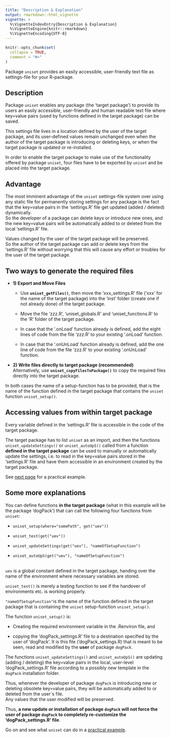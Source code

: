 ```yaml
---
title: "Description & Explanation"
output: rmarkdown::html_vignette
vignette: >
  %\VignetteIndexEntry{Description & Explanation}
  %\VignetteEngine{knitr::rmarkdown}
  %\VignetteEncoding{UTF-8}
---
```


```r
knitr::opts_chunk$set(
  collapse = TRUE,
  comment = "#>"
)
```

Package `uniset` provides an easily accessible, user-friendly text file as settings-file for your R-package.

## Description

Package `uniset` enables any package (the 'target package') to provide its users an easily accessible, user-friendly and human readable text file where key=value pairs (used by functions defined in the target package) can be saved.

This settings file lives in a location defined by the user of the target package, and its user-defined values remain unchanged even when the author of the target package is introducing or deleting keys, or when the target package is updated or re-installed.

In order to enable the target package to make use of the functionality offered by package `uniset`, four files have to be exported by `uniset` and be placed into the target package.

## Advantage

The most imminent advantage of the `uniset` settings-file system over using any static file for permanently storing settings for any package is the fact that the key=value pairs in the 'settings.R' file get updated (added / deleted) dynamically.\
So the developer of a package can delete keys or introduce new ones, and the new key=value pairs will be automatically added to or deleted from the local 'settings.R' file.

Values changed by the user of the target package will be preserved.\
So the author of the target package can add or delete keys from the 'settings.R' file without worrying that this will cause any effort or troubles for the user of the target package.

## Two ways to generate the required files

-   **1) Export and Move Files**

    -   Use **`uniset_getFiles()`**, then move the 'xxx_settings.R' file ('xxx' for the name of the target package) into the 'inst' folder (create one if not already done) of the target package.

    -   Move the file 'zzz.R', 'uniset_globals.R' and 'uniset_functions.R' to the 'R' folder of the target package.

    -   In case that the '.onLoad' function already is defined, add the eight lines of code from the file 'zzz.R' to your existing '.onLoad' function.

    -   In case that the '.onUnLoad' function already is defined, add the one line of code from the file 'zzz.R' to your existing '.onUnLoad' function.

-   **2) Write files directly to target package (recommended)**\
    Alternatively, use **`uniset_copyFilesToPackage()`** to copy the required files directly into the target package.

In both cases the name of a setup-function has to be provided, that is the name of the function defined in the target package that contains the `uniset` function `uniset_setup()`.

## Accessing values from within target package

Every variable defined in the 'settings.R' file is accessible in the code of the target package.

The target package has to list `uniset` as an import, and then the functions `uniset_updateSettings()` or `uniset_autoUpS()` called from a function **defined in the target package** can be used to manually or automatically update the settings, i.e. to read in the key=value pairs stored in the 'settings.R' file and have them accessible in an environment created by the target package.

See [next page](https://bpollner.github.io/uniset/articles/example.html) for a practical example.

## Some more explanations

You can define functions **in the target package** (what in this example will be the package 'dogPack') that can call the following four functions from `uniset`:

-   `uniset_setup(where="somePath", get("uev"))`

-   `uniset_test(get("uev"))`

-   `uniset_updateSettings(get("uev"), "nameOfSetupFunction")`

-   `uniset_autoUpS(get("uev"), "nameOfSetupFunction")`

\
`uev` is a global constant defined in the target package, handing over the name of the environment where necessary variables are stored.

`uniset_test()` is merely a testing function to see if the handover of environments etc. is working properly.

`"nameOfSetupFunction"`is the name of the function defined in the target package that is containing the `uniset` setup-function `uniset_setup()`.

The function `uniset_setup()` is:

-   Creating the required environment variable in the .Renviron file, and

-   copying the 'dogPack_settings.R' file to a destination specified by the user of 'dogPack'. It is this file ('dogPack_settings.R) that is meant to be seen, read and modified by the **user** of package `dogPack`.

The functions `uniset_updateSettings()` and `uniset_autoUpS()` are updating (adding / deleting) the key=value pairs in the local, user-level 'dogPack_settings.R' file according to a possibly new template in the `dogPack` installation folder.

Thus, whenever the developer of package `dogPack` is introducing new or deleting obsolete key=value pairs, they will be automatically added to or deleted from the user´s file.\
Any values that the user modified will be preserved.

Thus, **a new update or installation of package `dogPack` will not force the user of package `dogPack` to completely re-customize the 'dogPack_settings.R' file**.

Go on and see what `uniset` can do in a [practical example](https://bpollner.github.io/uniset/articles/example.html).
